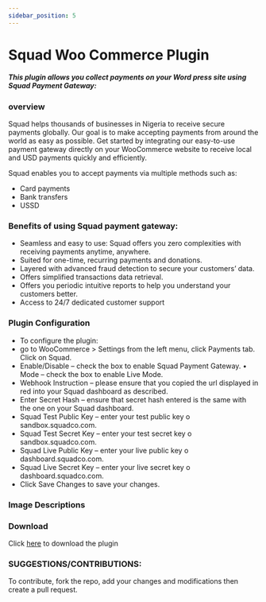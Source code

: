 ```yaml
---
sidebar_position: 5
---
```



# Squad Woo Commerce Plugin

##### This plugin allows you collect payments on your Word press site using Squad Payment Gateway:

### overview

Squad helps thousands of businesses in Nigeria to receive secure payments globally. Our goal is to make accepting payments from around the world as easy as possible. Get started by integrating our easy-to-use payment gateway directly on your WooCommerce website to receive local and USD payments quickly and efficiently.

Squad enables you to accept payments via multiple methods such as:

- Card payments
- Bank transfers
- USSD

### Benefits of using Squad payment gateway:

- Seamless and easy to use: Squad offers you zero complexities with receiving payments anytime, anywhere.
- Suited for one-time, recurring payments and donations.
- Layered with advanced fraud detection to secure your customers’ data.
- Offers simplified transactions data retrieval.
- Offers you periodic intuitive reports to help you understand your customers better.
- Access to 24/7 dedicated customer support

### Plugin Configuration

- To configure the plugin:
- go to WooCommerce > Settings from the left menu, click Payments tab. Click on Squad.
- Enable/Disable – check the box to enable Squad Payment Gateway. • Mode – check the box to enable Live Mode.
- Webhook Instruction – please ensure that you copied the url displayed in red into your Squad dashboard as described.
- Enter Secret Hash – ensure that secret hash entered is the same with the one on your Squad dashboard.
- Squad Test Public Key – enter your test public key o sandbox.squadco.com.
- Squad Test Secret Key – enter your test secret key o sandbox.squadco.com.
- Squad Live Public Key – enter your live public key o dashboard.squadco.com.
- Squad Live Secret Key – enter your live secret key o dashboard.squadco.com.
- Click Save Changes to save your changes.

### Image Descriptions

<WooImgComponent />

### Download

Click [here](https://downloads.wordpress.org/plugin/squad-payment-gateway.zip) to download the plugin

### SUGGESTIONS/CONTRIBUTIONS:

To contribute, fork the repo, add your changes and modifications then create a pull request.
